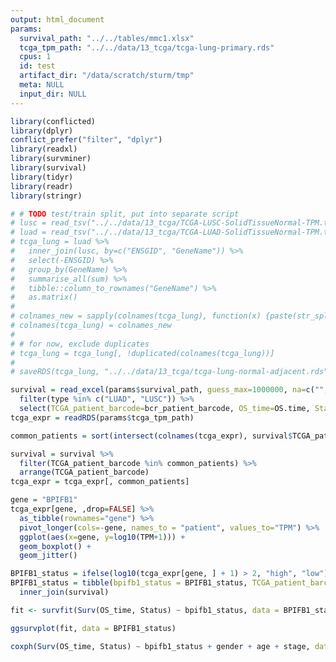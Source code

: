 ```yaml
---
output: html_document
params:
  survival_path: "../../tables/mmc1.xlsx"
  tcga_tpm_path: "../../data/13_tcga/tcga-lung-primary.rds"  
  cpus: 1
  id: test
  artifact_dir: "/data/scratch/sturm/tmp"
  meta: NULL
  input_dir: NULL
---
```


```r
library(conflicted)
library(dplyr)
conflict_prefer("filter", "dplyr")
library(readxl)
library(survminer)
library(survival)
library(tidyr)
library(readr)
library(stringr)
```

```r
# # TODO test/train split, put into separate script
# lusc = read_tsv("../../data/13_tcga/TCGA-LUSC-SolidTissueNormal-TPM.txt.gz")
# luad = read_tsv("../../data/13_tcga/TCGA-LUAD-SolidTissueNormal-TPM.txt.gz")
# tcga_lung = luad %>%
#   inner_join(lusc, by=c("ENSGID", "GeneName")) %>%
#   select(-ENSGID) %>%
#   group_by(GeneName) %>%
#   summarise_all(sum) %>%
#   tibble::column_to_rownames("GeneName") %>%
#   as.matrix()
# 
# colnames_new = sapply(colnames(tcga_lung), function(x) {paste(str_split(x, pattern="-")[[1]][1:3], collapse="-")}, USE.NAMES = FALSE)
# colnames(tcga_lung) = colnames_new
# 
# # for now, exclude duplicates
# tcga_lung = tcga_lung[, !duplicated(colnames(tcga_lung))]
# 
# saveRDS(tcga_lung, "../../data/13_tcga/tcga-lung-normal-adjacent.rds", compress=FALSE)
```

```r
survival = read_excel(params$survival_path, guess_max=1000000, na=c("", "[Not Available]")) %>% 
  filter(type %in% c("LUAD", "LUSC")) %>% 
  select(TCGA_patient_barcode=bcr_patient_barcode, OS_time=OS.time, Status=OS, stage=ajcc_pathologic_tumor_stage, gender, age=age_at_initial_pathologic_diagnosis) 
tcga_expr = readRDS(params$tcga_tpm_path)

common_patients = sort(intersect(colnames(tcga_expr), survival$TCGA_patient_barcode))

survival = survival %>% 
  filter(TCGA_patient_barcode %in% common_patients) %>% 
  arrange(TCGA_patient_barcode)
tcga_expr = tcga_expr[, common_patients]
```

```r
gene = "BPIFB1"
tcga_expr[gene, ,drop=FALSE] %>% 
  as_tibble(rownames="gene") %>% 
  pivot_longer(cols=-gene, names_to = "patient", values_to="TPM") %>%
  ggplot(aes(x=gene, y=log10(TPM+1))) + 
  geom_boxplot() + 
  geom_jitter()

```


```r
BPIFB1_status = ifelse(log10(tcga_expr[gene, ] + 1) > 2, "high", "low")
BPIFB1_status = tibble(bpifb1_status = BPIFB1_status, TCGA_patient_barcode = names(BPIFB1_status) ,bpifb1 = log10(tcga_expr[gene, ] + 1)) %>%
  inner_join(survival)

fit <- survfit(Surv(OS_time, Status) ~ bpifb1_status, data = BPIFB1_status)

ggsurvplot(fit, data = BPIFB1_status)
```

```r
coxph(Surv(OS_time, Status) ~ bpifb1_status + gender + age + stage, data = BPIFB1_status)

```